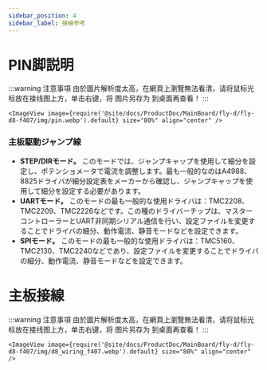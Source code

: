 ```yaml
---
sidebar_position: 4
sidebar_label: 接線参考
---
```


# PIN脚説明

:::warning 注意事項
由於圖片解析度太高，在網頁上瀏覽無法看清，请将鼠标光标放在接线图上方，单击右键，将 图片另存为 到桌面再查看！
:::

    <ImageView image={require('@site/docs/ProductDoc/MainBoard/fly-d/fly-d8-f407/img/pin.webp').default} size="80%" align="center" />
    
### 主板駆動ジャンプ線

* **STEP/DIRモード。** このモードでは、ジャンプキャップを使用して細分を設定し、ポテンショメータで電流を調整します。最も一般的なのはA4988、8825ドライバが細分設定表をメーカーから確認し、ジャンプキャップを使用して細分を設定する必要があります。
* **UARTモード。** このモードの最も一般的な使用ドライバは：TMC2208、TMC2209、TMC2226などです。この種のドライバーチップは、マスターコントローラーとUART非同期シリアル通信を行い、設定ファイルを変更することでドライバの細分、動作電流、静音モードなどを設定できます。
* **SPIモード。** このモードの最も一般的な使用ドライバは：TMC5160、TMC2130、TMC2240などであり、設定ファイルを変更することでドライバの細分、動作電流、静音モードなどを設定できます。

# 主板接線

:::warning 注意事項
由於圖片解析度太高，在網頁上瀏覽無法看清，请将鼠标光标放在接线图上方，单击右键，将 图片另存为 到桌面再查看！
:::

    <ImageView image={require('@site/docs/ProductDoc/MainBoard/fly-d/fly-d8-f407/img/d8_wiring_f407.webp').default} size="80%" align="center" />
